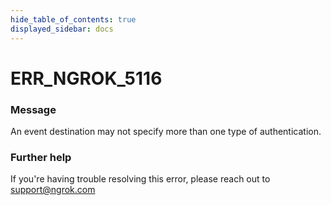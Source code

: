 ```yaml
---
hide_table_of_contents: true
displayed_sidebar: docs
---
```



# ERR_NGROK_5116

### Message

An event destination may not specify more than one type of authentication.

<ErrorDetails error="err_ngrok_5116" />

### Further help

If you're having trouble resolving this error, please reach out to [support@ngrok.com](mailto:support@ngrok.com?subject=Help%20with%20ERR_NGROK_5116)

